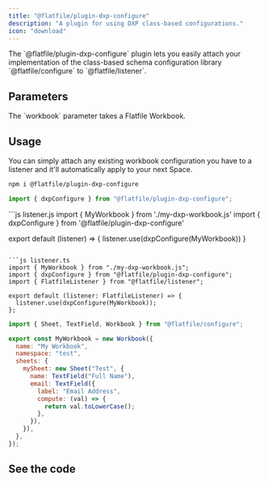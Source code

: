 ```yaml
---
title: "@flatfile/plugin-dxp-configure"
description: "A plugin for using DXP class-based configurations."
icon: "download"
---
```


<CardGroup cols={1}>
  <Card title="@flatfile/plugin-dxp-configure" icon="download">
    The `@flatfile/plugin-dxp-configure` plugin lets you easily attach your
    implementation of the class-based schema configuration library
    `@flatfile/configure` to `@flatfile/listener`.
  </Card>
</CardGroup>

## Parameters

<ParamField path="workbook" type="Workbook">
  The `workbook` parameter takes a Flatfile Workbook.
</ParamField>

## Usage

You can simply attach any existing workbook configuration you have to a listener and it'll automatically apply to your next Space.

```bash install
npm i @flatfile/plugin-dxp-configure
```

```js import
import { dxpConfigure } from "@flatfile/plugin-dxp-configure";
```

<CodeGroup>
```js listener.js
import { MyWorkbook } from './my-dxp-workbook.js'
import { dxpConfigure } from '@flatfile/plugin-dxp-configure'

export default (listener) => {
  listener.use(dxpConfigure(MyWorkbook))
}
```

```js listener.ts
import { MyWorkbook } from "./my-dxp-workbook.js";
import { dxpConfigure } from "@flatfile/plugin-dxp-configure";
import { FlatfileListener } from "@flatfile/listener";

export default (listener: FlatfileListener) => {
  listener.use(dxpConfigure(MyWorkbook));
};
```

</CodeGroup>

```js my-dxp-workbook.js
import { Sheet, TextField, Workbook } from "@flatfile/configure";

export const MyWorkbook = new Workbook({
  name: "My Workbook",
  namespace: "test",
  sheets: {
    mySheet: new Sheet("Test", {
      name: TextField("Full Name"),
      email: TextField({
        label: "Email Address",
        compute: (val) => {
          return val.toLowerCase();
        },
      }),
    }),
  },
});
```

## See the code

<CardGroup cols={2}>
  <Card
    title="@flatfile/plugin-dxp-configure"
    href="https://github.com/FlatFilers/flatfile-plugins/tree/main/plugins/dxp-configure"
    icon="github"
  ></Card>
</CardGroup>
